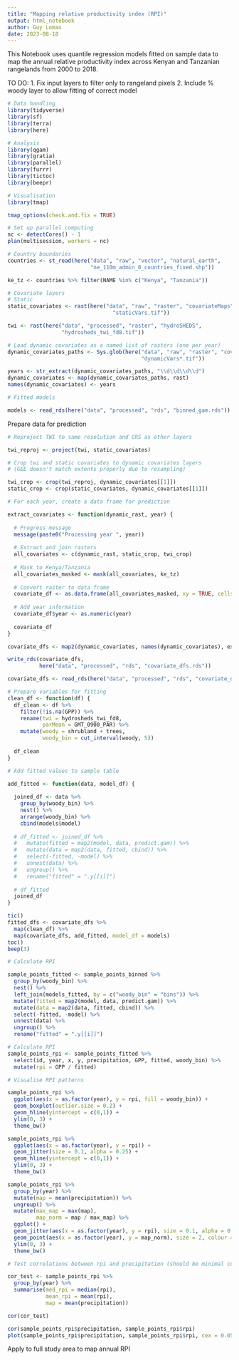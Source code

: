 ```yaml
---
title: "Mapping relative productivity index (RPI)"
output: html_notebook
author: Guy Lomax
date: 2023-08-18
---
```


This Notebook uses quantile regression models fitted on sample data to map
the annual relative productivity index across Kenyan and Tanzanian rangelands
from 2000 to 2018.

TO DO:
1. Fix input layers to filter only to rangeland pixels
2. Include % woody layer to allow fitting of correct model


```r

# Data handling
library(tidyverse)
library(sf)
library(terra)
library(here)

# Analysis
library(qgam)
library(gratia)
library(parallel)
library(furrr)
library(tictoc)
library(beepr)

# Visualisation
library(tmap)

tmap_options(check.and.fix = TRUE)

# Set up parallel computing
nc <- detectCores() - 1
plan(multisession, workers = nc)


```


```r

# Country boundaries
countries <- st_read(here("data", "raw", "vector", "natural_earth",
                          "ne_110m_admin_0_countries_fixed.shp"))

ke_tz <- countries %>% filter(NAME %in% c("Kenya", "Tanzania"))

# Covariate layers
# Static
static_covariates <- rast(here("data", "raw", "raster", "covariateMaps",
                                 "staticVars.tif"))

twi <- rast(here("data", "processed", "raster", "hydroSHEDS",
                 "hydrosheds_twi_fd8.tif"))

# Load dynamic covariates as a named list of rasters (one per year)
dynamic_covariates_paths <- Sys.glob(here("data", "raw", "raster", "covariateMaps",
                                          "dynamicVars*.tif"))

years <- str_extract(dynamic_covariates_paths, "\\d\\d\\d\\d")
dynamic_covariates <- map(dynamic_covariates_paths, rast)
names(dynamic_covariates) <- years

# Fitted models

models <- read_rds(here("data", "processed", "rds", "binned_gam.rds"))

```

Prepare data for prediction

```r

# Reproject TWI to same resolution and CRS as other layers

twi_reproj <- project(twi, static_covariates)

# Crop twi and static covariates to dynamic covariates layers
# (GEE doesn't match extents properly due to resampling)

twi_crop <- crop(twi_reproj, dynamic_covariates[[1]])
static_crop <- crop(static_covariates, dynamic_covariates[[1]])

# For each year, create a data frame for prediction

extract_covariates <- function(dynamic_rast, year) {
  
  # Progress message
  message(paste0("Processing year ", year))
  
  # Extract and join rasters
  all_covariates <- c(dynamic_rast, static_crop, twi_crop)
  
  # Mask to Kenya/Tanzania
  all_covariates_masked <- mask(all_covariates, ke_tz)
  
  # Convert raster to data frame
  covariate_df <- as.data.frame(all_covariates_masked, xy = TRUE, cells = TRUE)
  
  # Add year information
  covariate_df$year <- as.numeric(year)
  
  covariate_df
}

covariate_dfs <- map2(dynamic_covariates, names(dynamic_covariates), extract_covariates)

write_rds(covariate_dfs,
          here("data", "processed", "rds", "covariate_dfs.rds"))

```


```r

covariate_dfs <- read_rds(here("data", "processed", "rds", "covariate_dfs.rds"))

# Prepare variables for fitting
clean_df <- function(df) {
  df_clean <- df %>%
    filter(!is.na(GPP)) %>%
    rename(twi = hydrosheds_twi_fd8,
           parMean = GMT_0900_PAR) %>%
    mutate(woody = shrubland + trees,
           woody_bin = cut_interval(woody, 5))
  
  df_clean
}

# Add fitted values to sample table

add_fitted <- function(data, model_df) {
  
  joined_df <- data %>%
    group_by(woody_bin) %>%
    nest() %>%
    arrange(woody_bin) %>%
    cbind(models$model)
  
  # df_fitted <- joined_df %>%
  #   mutate(fitted = map2(model, data, predict.gam)) %>%
  #   mutate(data = map2(data, fitted, cbind)) %>%
  #   select(-fitted, -model) %>%
  #   unnest(data) %>%
  #   ungroup() %>%
  #   rename("fitted" = ".y[[i]]")
  
  # df_fitted
  joined_df
}

tic()
fitted_dfs <- covariate_dfs %>%
  map(clean_df) %>%
  map(covariate_dfs, add_fitted, model_df = models)
toc()
beep(3)

# Calculate RPI

sample_points_fitted <- sample_points_binned %>%
  group_by(woody_bin) %>%
  nest() %>%
  left_join(models_fitted, by = c("woody_bin" = "bins")) %>%
  mutate(fitted = map2(model, data, predict.gam)) %>%
  mutate(data = map2(data, fitted, cbind)) %>%
  select(-fitted, -model) %>%
  unnest(data) %>%
  ungroup() %>%
  rename("fitted" = ".y[[i]]")

# Calculate RPI
sample_points_rpi <- sample_points_fitted %>%
  select(id, year, x, y, precipitation, GPP, fitted, woody_bin) %>%
  mutate(rpi = GPP / fitted)

# Visualise RPI patterns

sample_points_rpi %>%
  ggplot(aes(x = as.factor(year), y = rpi, fill = woody_bin)) +
  geom_boxplot(outlier.size = 0.2) +
  geom_hline(yintercept = c(0,1)) +
  ylim(0, 3) +
  theme_bw()

sample_points_rpi %>%
  ggplot(aes(x = as.factor(year), y = rpi)) +
  geom_jitter(size = 0.1, alpha = 0.25) +
  geom_hline(yintercept = c(0,1)) +
  ylim(0, 3) +
  theme_bw()

sample_points_rpi %>%
  group_by(year) %>%
  mutate(map = mean(precipitation)) %>%
  ungroup() %>%
  mutate(max_map = max(map),
         map_norm = map / max_map) %>%
  ggplot() +
  geom_jitter(aes(x = as.factor(year), y = rpi), size = 0.1, alpha = 0.2) +
  geom_point(aes(x = as.factor(year), y = map_norm), size = 2, colour = "lightblue") +
  ylim(0, 3) +
  theme_bw()

# Test correlations between rpi and precipitation (should be minimal correlation)

cor_test <- sample_points_rpi %>%
  group_by(year) %>%
  summarise(med_rpi = median(rpi),
            mean_rpi = mean(rpi),
            map = mean(precipitation))

cor(cor_test)

cor(sample_points_rpi$precipitation, sample_points_rpi$rpi)
plot(sample_points_rpi$precipitation, sample_points_rpi$rpi, cex = 0.05)


```
Apply to full study area to map annual RPI

```r

```

